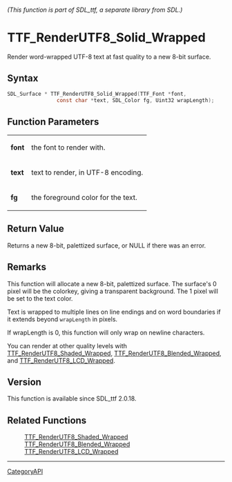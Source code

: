====== (This function is part of SDL_ttf, a separate library from SDL.) ======
= TTF_RenderUTF8_Solid_Wrapped =

Render word-wrapped UTF-8 text at fast quality to a new 8-bit surface.

== Syntax ==

<syntaxhighlight lang='c'>
SDL_Surface * TTF_RenderUTF8_Solid_Wrapped(TTF_Font *font,
                const char *text, SDL_Color fg, Uint32 wrapLength);
</syntaxhighlight>

== Function Parameters ==

{|
|'''font'''
|the font to render with.
|-
|'''text'''
|text to render, in UTF-8 encoding.
|-
|'''fg'''
|the foreground color for the text.
|}

== Return Value ==

Returns a new 8-bit, palettized surface, or NULL if there was an error.

== Remarks ==

This function will allocate a new 8-bit, palettized surface. The surface's
0 pixel will be the colorkey, giving a transparent background. The 1 pixel
will be set to the text color.

Text is wrapped to multiple lines on line endings and on word boundaries if
it extends beyond <code>wrapLength</code> in pixels.

If wrapLength is 0, this function will only wrap on newline characters.

You can render at other quality levels with
[[TTF_RenderUTF8_Shaded_Wrapped]], [[TTF_RenderUTF8_Blended_Wrapped]], and
[[TTF_RenderUTF8_LCD_Wrapped]].

== Version ==

This function is available since SDL_ttf 2.0.18.

== Related Functions ==

:[[TTF_RenderUTF8_Shaded_Wrapped]]
:[[TTF_RenderUTF8_Blended_Wrapped]]
:[[TTF_RenderUTF8_LCD_Wrapped]]

----
[[CategoryAPI]]


